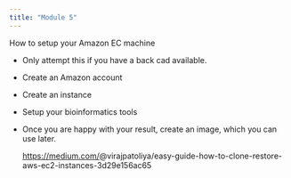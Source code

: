 ```yaml
---
title: "Module 5"
---
```


How to setup your Amazon EC machine

-   Only attempt this if you have a back cad available.

-   Create an Amazon account

-   Create an instance

-   Setup your bioinformatics tools

<!-- -->

-   Once you are happy with your result, create an image, which you can use later.

    <https://medium.com/>@virajpatoliya/easy-guide-how-to-clone-restore-aws-ec2-instances-3d29e156ac65
